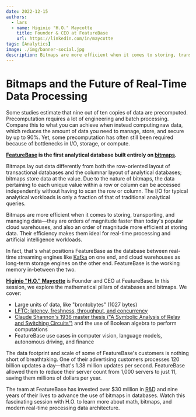```yaml
---
date: 2022-12-15
authors:
  - lars
  - name: Higinio "H.O." Maycotte
    title: Founder & CEO at FeatureBase
    url: https://linkedin.com/in/maycotte
tags: [Analytics]
image: ./img/banner-social.jpg
description: Bitmaps are more efficient when it comes to storing, transporting, and managing data—they are orders of magnitude faster than today's popular cloud warehouses, and also an order of magnitude more efficient at storing data. Their efficiency makes them ideal for real-time processing and artificial intelligence workloads.
---
```


# Bitmaps and the Future of Real-Time Data Processing

Some studies estimate that nine out of ten copies of data are precomputed. Precomputation requires a lot of engineering and batch processing. Compare this to what you can achieve when instead computing raw data, which reduces the amount of data you need to manage, store, and secure by up to 90%. Yet, some precomputation has often still been required because of bottlenecks in I/O, storage, or compute.

**[FeatureBase](https://featurebase.com) is the first analytical database built entirely on [bitmaps](https://featurebase.com/blog/bitmaps-making-real-time-analytics-real).**

Bitmaps lay out data differently from both the row-oriented layout of transactional databases and the columnar layout of analytical databases; bitmaps store data at the value. Due to the nature of bitmaps, the data pertaining to each unique value within a row or column can be accessed independently without having to scan the row or column. The I/O for typical analytical workloads is only a fraction of that of traditional analytical queries.

Bitmaps are more efficient when it comes to storing, transporting, and managing data—they are orders of magnitude faster than today's popular cloud warehouses, and also an order of magnitude more efficient at storing data. Their efficiency makes them ideal for real-time processing and artificial intelligence workloads.

In fact, that's what positions FeatureBase as the database between real-time streaming engines like [Kafka](https://kafka.apache.org) on one end, and cloud warehouses as long-term storage engines on the other end. FeatureBase is the working memory in-between the two.

[**Higinio "H.O." Maycotte**](https://linkedin.com/in/maycotte) is Founder and CEO at FeatureBase. In this session, we explore the mathematical pillars of databases and bitmaps. We cover:

- Large units of data, like "brontobytes" (1027 bytes)
- [LFTC: latency, freshness, throughput, and concurrency](https://featurebase.com/blog/featurebase-technical-white-paper)
- [Claude Shannon's 1936 master thesis ("A Symbolic Analysis of Relay and Switching Circuits")](https://en.wikipedia.org/wiki/A_Symbolic_Analysis_of_Relay_and_Switching_Circuits) and the use of Boolean algebra to perform computations
- FeatureBase use cases in computer vision, language models, autonomous driving, and finance

The data footprint and scale of some of FeatureBase's customers is nothing short of breathtaking. One of their advertising customers processes 120 billion updates a day—that's 1.38 million updates per second. FeatureBase allowed them to reduce their server count from 1,000 servers to just 11, saving them millions of dollars per year.

The team at FeatureBase has invested over $30 million in <abbr title="research and development">R&D</abbr> and nine years of their lives to advance the use of bitmaps in databases. Watch this fascinating session with H.O. to learn more about math, bitmaps, and modern real-time processing data architecture.

<YoutubeEmbed id="-XhLVZtlKmM" title={metadata.title} date={metadata.date} description={metadata.description} />
